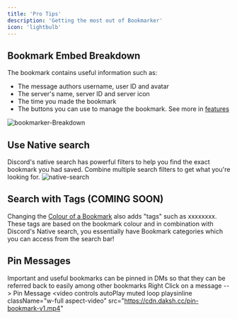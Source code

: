 ```yaml
---
title: 'Pro Tips'
description: 'Getting the most out of Bookmarker'
icon: 'lightbulb'
---
```


## Bookmark Embed Breakdown
The bookmark contains useful information such as:
- The message authors username, user ID and avatar
- The server's name, server ID and server icon
- The time you made the bookmark
- The buttons you can use to manage the bookmark. See more in [features](/features/)

![bookmarker-Breakdown](/images/bookmark-breakdown.png)

## Use Native search
Discord's native search has powerful filters to help you find the exact bookmark you had saved.
Combine multiple search filters to get what you're looking for.
![native-search](images/native-search.png)

## Search with Tags (COMING SOON)
Changing the [Colour of a Bookmark](/features/colour-change.mdx) also adds "tags" such as xxxxxxxx.
These tags are based on the bookmark colour and in combination with Discord's Native search, you essentially have Bookmark categories which you can access from the search bar!

## Pin Messages
Important and useful bookmarks can be pinned in DMs so that they can be referred back to easily among other bookmarks
<Info>Right Click on a message --> Pin Message</Info>
<video
    controls
    autoPlay
    muted
    loop
    playsinline
    className="w-full aspect-video"
    src="https://cdn.daksh.cc/pin-bookmark-v1.mp4"
></video>